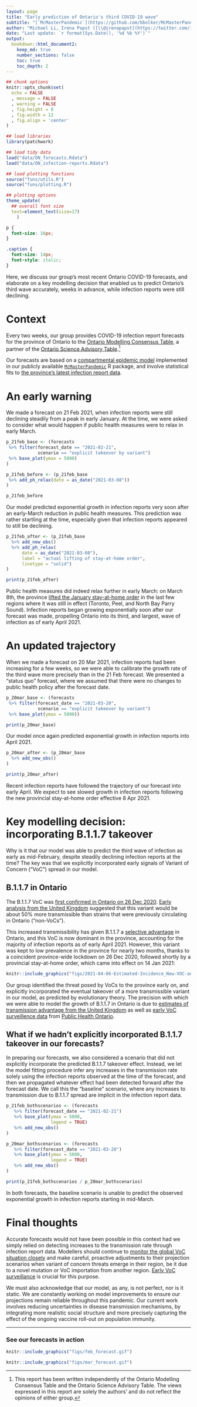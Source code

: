 ```yaml
---
layout: page
title: "Early prediction of Ontario's third COVID-19 wave"
subtitle: "[`McMasterPandemic`](https://github.com/bbolker/McMasterPandemic) Modelling Group"
author: "Michael Li, Irena Papst ([\\@irenapapst](https://twitter.com/irenapapst)), Ben Bolker ([\\@bolkerb](https://twitter.com/bolkerb)), Jonathan Dushoff ([\\@jd_mathbio](https://twitter.com/jd_mathbio)), David Earn ([\\@DavidJDEarn](https://twitter.com/davidjdearn))"
date: "Last update: `r format(Sys.Date(), '%d %b %Y')`"
output: 
  bookdown::html_document2:
    keep_md: true
    number_sections: false
    toc: true
    toc_depth: 2
---
```


```r
## chunk options
knitr::opts_chunk$set(
  echo = FALSE
  , message = FALSE
  , warning = FALSE
  , fig.height = 8
  , fig.width = 12
  , fig.align = 'center'
)

## load libraries
library(patchwork)

## load tidy data
load("data/ON_forecasts.Rdata")
load("data/ON_infection-reports.Rdata")

## load plotting functions
source("funs/utils.R") 
source("funs/plotting.R")

## plotting options
theme_update(
  ## overall font size
  text=element_text(size=17)
	)
```

```css
p {
  font-size: 16px;
}

.caption {
  font-size: 14px;
  font-style: italic;
}
```

Here, we discuss our group’s most recent Ontario COVID-19 forecasts, and elaborate on a key modelling decision that enabled us to predict Ontario's third wave accurately, weeks in advance, while infection reports were still declining. 

# Context

Every two weeks, our group provides COVID-19 infection report forecasts for the province of Ontario to the [Ontario Modelling Consensus Table](https://covid19-sciencetable.ca/our-partners/), a partner of the [Ontario Science Advisory Table](https://covid19-sciencetable.ca).^[This report has been written independently of the Ontario Modelling Consensus Table and the Ontario Science Advisory Table. The views expressed in this report are solely the authors’ and do not reflect the opinions of either group.]

Our forecasts are based on a [compartmental epidemic model](https://en.wikipedia.org/wiki/Compartmental_models_in_epidemiology) implemented in our publicly available [`McMasterPandemic`](https://github.com/bbolker/McMasterPandemic) R package, and involve statistical fits to [the province's latest infection report data](https://covid-19.ontario.ca/data).

# An early warning

We made a forecast on 21 Feb 2021, when infection reports were still declining steadily from a peak in early January. At the time, we were asked to consider what would happen if public health measures were to relax in early March.

```r

p_21feb_base <- (forecasts 
 %>% filter(forecast_date == "2021-02-21",
            scenario == "explicit takeover by variant")
 %>% base_plot(ymax = 5000)
)

p_21feb_before <- (p_21feb_base
 %>% add_ph_relax(date = as_date("2021-03-08"))
)

p_21feb_before
```

Our model predicted exponential growth in infection reports very soon after an early-March reduction in public health measures. This prediction was rather startling at the time, especially given that infection reports appeared to still be declining. 

```r

p_21feb_after <- (p_21feb_base
  %>% add_new_obs()
  %>% add_ph_relax(
      date = as_date("2021-03-08"),
      label = "actual lifting of stay-at-home order",
      linetype = "solid")
)

print(p_21feb_after)
```

Public health measures did indeed relax further in early March: on March 8th, the province [lifted the January stay-at-home order](https://news.ontario.ca/en/release/60580/toronto-peel-and-north-bay-parry-sound-public-health-regions-returning-to-strengthened-covid-19-resp) in the last few regions where it was still in effect (Toronto, Peel, and North Bay Parry Sound). Infection reports began growing exponentially soon after our forecast was made, propelling Ontario into its third, and largest, wave of infection as of early April 2021.

# An updated trajectory

When we made a forecast on 20 Mar 2021, infection reports had been increasing for a few weeks, so we were able to calibrate the growth rate of the third wave more precisely than in the 21 Feb forecast. We presented a "status quo" forecast, where we assumed that there were no changes to public health policy after the forecast date.

```r
p_20mar_base <- (forecasts 
 %>% filter(forecast_date == "2021-03-20",
            scenario == "explicit takeover by variant")
 %>% base_plot(ymax = 5000))

print(p_20mar_base)
```

Our model once again predicted exponential growth in infection reports into April 2021.

```r
p_20mar_after <- (p_20mar_base
  %>% add_new_obs()
)

print(p_20mar_after)
```

Recent infection reports have followed the trajectory of our forecast into early April. We expect to see slowed growth in infection reports following the new provincial stay-at-home order effective 8 Apr 2021.

# Key modelling decision: incorporating B.1.1.7 takeover

Why is it that our model was able to predict the third wave of infection as early as mid-February, despite steadily declining infection reports at the time? The key was that we explicitly incorporated early signals of Variant of Concern ("VoC") spread in our model.

## B.1.1.7 in Ontario

The B.1.1.7 VoC was [first confirmed in Ontario on 26 Dec 2020](https://globalnews.ca/news/7542830/ontario-canada-first-cases-uk-coronavirus-variant/). [Early analysis from the United Kingdom](https://www.medrxiv.org/content/10.1101/2020.12.24.20248822v1?versioned=true) suggested that this variant would be about 50% more transmissible than strains that were previously circulating in Ontario ("non-VoCs"). 

This increased transmissibility has given B.1.1.7 a [selective advantage](https://en.wikipedia.org/wiki/Natural_selection) in Ontario, and this VoC is now dominant in the province, accounting for the majority of infection reports as of early April 2021. However, this variant was kept to low prevalence in the province for nearly two months, thanks to a coincident province-wide lockdown on 26 Dec 2020, followed shortly by a provincial stay-at-home order, which came into effect on 14 Jan 2021:

```r
knitr::include_graphics("figs/2021-04-06-Estimated-Incidence_New-VOC-and-non-VOC-768x661.png", dpi = 100)
```

Our group identified the threat posed by VoCs to the province early on, and explicitly incorporated the eventual takeover of a more transmissible variant in our model, as predicted by evolutionary theory. The precision with which we were able to model the growth of B.1.1.7 in Ontario is due to [estimates of transmission advantage from the United Kingdom](https://www.medrxiv.org/content/10.1101/2020.12.24.20248822v1?versioned=true) as well as [early VoC surveillence data](https://www.publichealthontario.ca/-/media/documents/ncov/voc/2021/02/sars-cov-2-variants-point-prevalence.pdf?la=en) from [Public Health Ontario](https://covid-19.ontario.ca/covid-19-epidemiologic-summaries-public-health-ontario).

## What if we hadn't explicitly incorporated B.1.1.7 takeover in our forecasts?

In preparing our forecasts, we also considered a scenario that did not explicitly incorporate the predicted B.1.1.7 takeover effect. Instead, we let the model fitting procedure infer any increases in the transmission rate solely using the infection reports observed at the time of the forecast, and then we propagated whatever effect had been detected forward after the forecast date. We call this the "baseline" scenario, where any increases to transmission due to B.1.1.7 spread are implicit in the infection report data.

```r
p_21feb_bothscenarios <- (forecasts 
   %>% filter(forecast_date == "2021-02-21")
   %>% base_plot(ymax = 5000,
                 legend = TRUE)
   %>% add_new_obs()
)

p_20mar_bothscenarios <- (forecasts 
   %>% filter(forecast_date == "2021-03-20")
   %>% base_plot(ymax = 5000,
                 legend = TRUE)
   %>% add_new_obs()
)

print(p_21feb_bothscenarios / p_20mar_bothscenarios)
```

In both forecasts, the baseline scenario is unable to predict the observed exponential growth in infection reports starting in mid-March. 

# Final thoughts

Accurate forecasts would not have been possible in this context had we simply relied on detecting increases to the transmission rate through infection report data. Modellers should continue to [monitor the global VoC situation closely](https://www.nytimes.com/interactive/2021/health/coronavirus-variant-tracker.html) and make careful, proactive adjustments to their projection scenarios when variant of concern threats emerge in their region, be it due to a novel mutation or VoC importation from another region. [Early VoC surveillance](https://www.publichealthontario.ca/en/about/blog/2021/monitoring-covid-19-voc) is crucial for this purpose.

We must also acknowledge that our model, as any, is not perfect, nor is it static. We are constantly working on model improvements to ensure our projections remain reliable throughout this pandemic. Our current work involves reducing uncertainties in disease transmission mechanisms, by integrating more realistic social structure and more precisely capturing the effect of the ongoing vaccine roll-out on population immunity.

---

### See our forecasts in action

```r
knitr::include_graphics("figs/feb_forecast.gif")
```

```r
knitr::include_graphics("figs/mar_forecast.gif")
```
